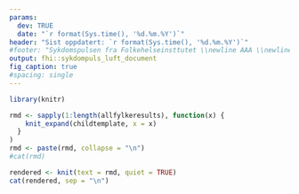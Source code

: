 ```yaml
---
params:
  dev: TRUE
  date: "`r format(Sys.time(), '%d.%m.%Y')`"
header: "Sist oppdatert: `r format(Sys.time(), '%d.%m.%Y')`"
#footer: "Sykdomspulsen fra Folkehelseinsttutet \\newline AAA \\newline A \\newline A "
output: fhi::sykdompuls_luft_document
fig_caption: true
#spacing: single
---
```



```r
library(knitr)
```


```r
rmd <- sapply(1:length(allfylkeresults), function(x) {
    knit_expand(childtemplate, x = x)
  }
)
rmd <- paste(rmd, collapse = "\n")
#cat(rmd)
```

```r
rendered <- knit(text = rmd, quiet = TRUE)
cat(rendered, sep = "\n")
``` 

